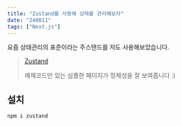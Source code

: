 ```yaml
---
title: "Zustand를 사용해 상태를 관리해보자"
date: "240811"
tags: ["Next.js"]
---
```


요즘 상태관리의 표준이라는 주스탠드를 저도 사용해보았습니다.

> [Zustand](https://zustand-demo.pmnd.rs/)
>
> 예제코드만 있는 심플한 페이지가 정체성을 잘 보여줍니다 :)

## 설치

```bash
npm i zustand
```
